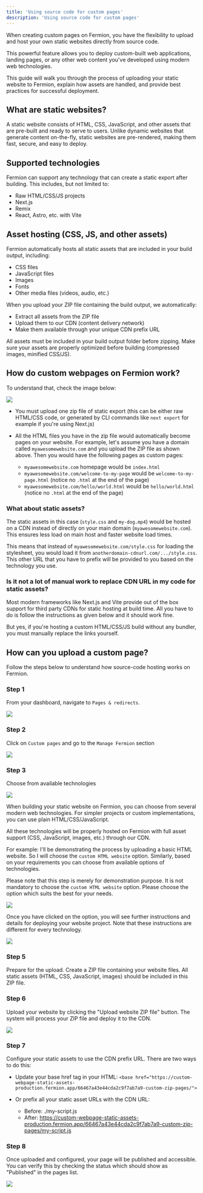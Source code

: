 ```yaml
---
title: 'Using source code for custom pages'
description: 'Using source code for custom pages'
---
```


When creating custom pages on Fermion, you have the flexibility to upload and host your own static websites directly from source code.

This powerful feature allows you to deploy custom-built web applications, landing pages, or any other web content you've developed using modern web technologies.

This guide will walk you through the process of uploading your static website to Fermion, explain how assets are handled, and provide best practices for successful deployment.

## What are static websites?

A static website consists of HTML, CSS, JavaScript, and other assets that are pre-built and ready to serve to users. Unlike dynamic websites that generate content on-the-fly, static websites are pre-rendered, making them fast, secure, and easy to deploy.

## Supported technologies

Fermion can support any technology that can create a static export after building. This includes, but not limited to:

-   Raw HTML/CSS/JS projects
-   Next.js
-   Remix
-   React, Astro, etc. with Vite

## Asset hosting (CSS, JS, and other assets)

Fermion automatically hosts all static assets that are included in your build output, including:

-   CSS files
-   JavaScript files
-   Images
-   Fonts
-   Other media files (videos, audio, etc.)

When you upload your ZIP file containing the build output, we automatically:

-   Extract all assets from the ZIP file
-   Upload them to our CDN (content delivery network)
-   Make them available through your unique CDN prefix URL

<Tip>
	All assets must be included in your build output folder before zipping. Make
	sure your assets are properly optimized before building (compressed images,
	minified CSS/JS).
</Tip>

## How do custom webpages on Fermion work?

To understand that, check the image below:

![](https://codedamn-website-assets.s3.us-east-1.amazonaws.com/uploads/24-11-2024/screenshot-000112%402x.lzitrw.png)

-   You must upload one zip file of static export (this can be either raw HTML/CSS code, or generated by CLI commands like `next export` for example if you're using Next.js)
-   All the HTML files you have in the zip file would automatically become pages on your website. For example, let's assume you have a domain called `myawesomewebsite.com` and you upload the ZIP file as shown above. Then you would have the following pages as custom pages:

    -   `myawesomewebsite.com` homepage would be `index.html`
    -   `myawesomewebsite.com/welcome-to-my-page` would be `welcome-to-my-page.html` (notice no `.html` at the end of the page)
    -   `myawesomewebsite.com/hello/world.html` would be `hello/world.html` (notice no `.html` at the end of the page)

### What about static assets?

The static assets in this case (`style.css` and `my-dog.mp4`) would be hosted on a CDN instead of directly on your main domain (`myawesomewebsite.com`). This ensures less load on main host and faster website load times.

This means that instead of `myawesomewebsite.com/style.css` for loading the stylesheet, you would load it from `anotherdomain-cdnurl.com/.../style.css`. This other URL that you have to prefix will be provided to you based on the technology you use.

### Is it not a lot of manual work to replace CDN URL in my code for static assets?

Most modern frameworks like Next.js and Vite provide out of the box support for third party CDNs for static hosting at build time. All you have to do is follow the instructions as given below and it should work fine.

But yes, if you're hosting a custom HTML/CSS/JS build without any bundler, you must manually replace the links yourself.

## How can you upload a custom page?

Follow the steps below to understand how source-code hosting works on Fermion.

### Step 1

From your dashboard, navigate to `Pages & redirects`.

![](https://codedamn-website-assets.s3.us-east-1.amazonaws.com/uploads/24-11-2024/32%402x.zmznlx.png)

### Step 2

Click on `Custom pages` and go to the `Manage Fermion` section

![](https://codedamn-website-assets.s3.us-east-1.amazonaws.com/uploads/24-11-2024/58%402x.pmticb.png)

### Step 3

Choose from available technologies

![](https://codedamn-website-assets.s3.us-east-1.amazonaws.com/uploads/24-11-2024/33%402x.kxgjgj.png)

When building your static website on Fermion, you can choose from several modern web technologies. For simpler projects or custom implementations, you can use plain HTML/CSS/JavaScript.

<Info>
	All these technologies will be properly hosted on Fermion with full asset
	support (CSS, JavaScript, images, etc.) through our CDN.
</Info>

For example: I'll be demonstrating the process by uploading a basic HTML website. So I will choose the `custom HTML website` option. Similarly, based on your requirements you can choose from available options of technologies.

<Tip>
	Please note that this step is merely for demonstration purpose. It is not
	mandatory to choose the <code>custom HTML website</code> option. Please
	choose the option which suits the best for your needs.
</Tip>

![](https://codedamn-website-assets.s3.us-east-1.amazonaws.com/uploads/24-11-2024/08%402x.wvlfvk.png)

Once you have clicked on the option, you will see further instructions and details for deploying your website project. Note that these instructions are different for every technology.

![](https://codedamn-website-assets.s3.us-east-1.amazonaws.com/uploads/24-11-2024/20%E2%80%AFPM.svvcxj.png)

### Step 5

Prepare for the upload. Create a ZIP file containing your website files. All static assets (HTML, CSS, JavaScript, images) should be included in this ZIP file.

### Step 6

Upload your website by clicking the "Upload website ZIP file" button. The system will process your ZIP file and deploy it to the CDN.

![](https://codedamn-website-assets.s3.us-east-1.amazonaws.com/uploads/24-11-2024/58%402x.eiirbe.png)

### Step 7

Configure your static assets to use the CDN prefix URL. There are two ways to do this:

-   Update your base href tag in your HTML:
    `<base href="https://custom-webpage-static-assets-production.fermion.app/66467a43e44cda2c9f7ab7a9-custom-zip-pages/">`

-   Or prefix all your static asset URLs with the CDN URL:

    -   Before: ./my-script.js
    -   After: https://custom-webpage-static-assets-production.fermion.app/66467a43e44cda2c9f7ab7a9-custom-zip-pages/my-script.js

### Step 8

Once uploaded and configured, your page will be published and accessible. You can verify this by checking the status which should show as "Published" in the pages list.

![](https://codedamn-website-assets.s3.us-east-1.amazonaws.com/uploads/24-11-2024/59%402x.pldzlh.png)
